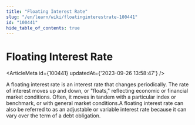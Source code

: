 ```yaml
---
title: "Floating Interest Rate"
slug: "/en/learn/wiki/floatinginterestrate-100441"
id: "100441"
hide_table_of_contents: true
---
```



# Floating Interest Rate

<ArticleMeta id={100441} updatedAt={'2023-09-26 13:58:47'} />
<div className='border-solid border-b border-t-0 my-4 border-[var(--ifm-color-gray-300)]' />

A floating interest rate is an interest rate that changes periodically. The rate of interest moves up and down, or "floats," reflecting economic or financial market conditions. Often, it moves in tandem with a particular index or benchmark, or with general market conditions.A floating interest rate can also be referred to as an adjustable or variable interest rate because it can vary over the term of a debt obligation.

